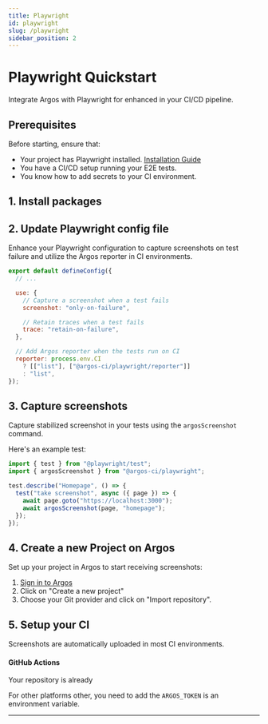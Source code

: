 ```yaml
---
title: Playwright
id: playwright
slug: /playwright
sidebar_position: 2
---
```



# Playwright Quickstart

Integrate Argos with Playwright for enhanced in your CI/CD pipeline.

## Prerequisites

Before starting, ensure that:

- Your project has Playwright installed. [Installation Guide](https://playwright.dev/docs/intro#installing-playwright)
- You have a CI/CD setup running your E2E tests.
- You know how to add secrets to your CI environment.

## 1. Install packages

<InstallDevDep dependency="@argos-ci/playwright" />

## 2. Update Playwright config file

Enhance your Playwright configuration to capture screenshots on test failure and utilize the Argos reporter in CI environments.

```js title="playwright.config.ts"
export default defineConfig({
  // ...

  use: {
    // Capture a screenshot when a test fails
    screenshot: "only-on-failure",

    // Retain traces when a test fails
    trace: "retain-on-failure",
  },

  // Add Argos reporter when the tests run on CI
  reporter: process.env.CI
    ? [["list"], ["@argos-ci/playwright/reporter"]]
    : "list",
});
```

## 3. Capture screenshots

Capture stabilized screenshot in your tests using the `argosScreenshot` command.

Here's an example test:

```js title="tests/homepage.spec.ts"
import { test } from "@playwright/test";
import { argosScreenshot } from "@argos-ci/playwright";

test.describe("Homepage", () => {
  test("take screenshot", async ({ page }) => {
    await page.goto("https://localhost:3000");
    await argosScreenshot(page, "homepage");
  });
});
```

## 4. Create a new Project on Argos

Set up your project in Argos to start receiving screenshots:

1. [Sign in to Argos](http://app.argos-ci.com/signup)
2. Click on "Create a new project"
3. Choose your Git provider and click on "Import repository".

## 5. Setup your CI

Screenshots are automatically uploaded in most CI environments.

#### GitHub Actions

Your repository is already

For other platforms other, you need to add the `ARGOS_TOKEN` is an environment variable.

<Enjoy />

---

<HelpSection />
